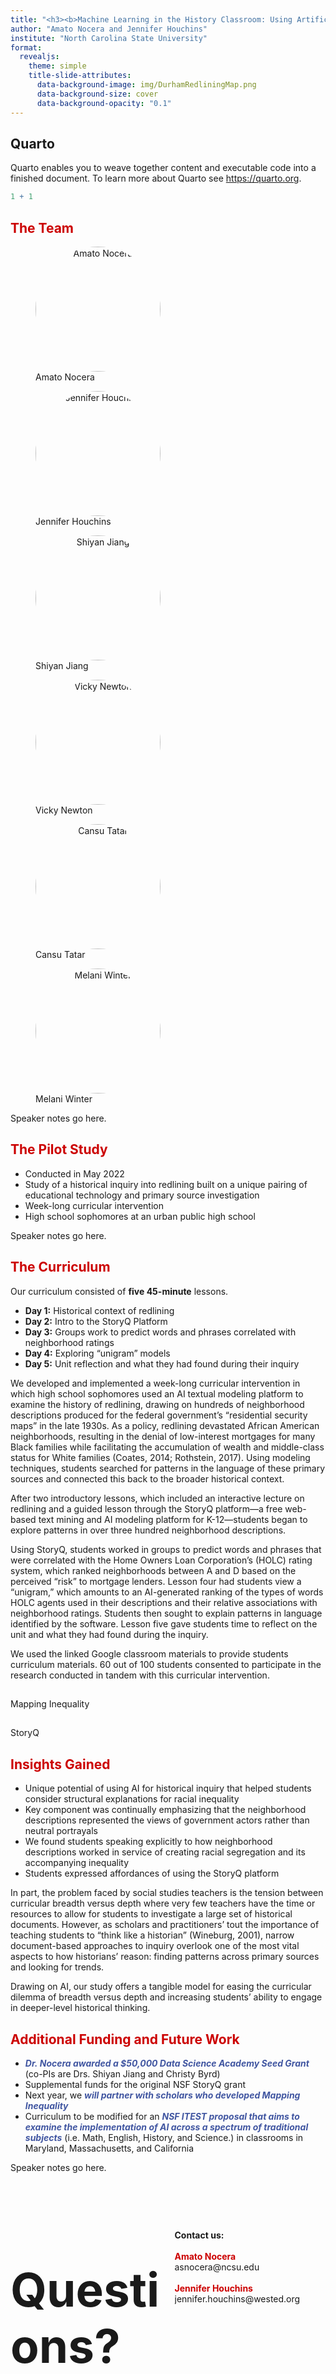 ```yaml
---
title: "<h3><b>Machine Learning in the History Classroom: Using Artificial Intelligence for a Student-led Inquiry into Redlining</b></h3><br/>"
author: "Amato Nocera and Jennifer Houchins"
institute: "North Carolina State University"
format:
  revealjs: 
    theme: simple
    title-slide-attributes:
      data-background-image: img/DurhamRedliningMap.png
      data-background-size: cover
      data-background-opacity: "0.1"
---
```


## Quarto {visibility="hidden"}

Quarto enables you to weave together content and executable code into a finished document. To learn more about Quarto see <https://quarto.org>.

```r
1 + 1
```

## <span style='color: #CC0000;'>The Team</span>
::: {layout-ncol=3 layout-nrow=2}
![Amato Nocera](img/Amato.jpeg){fig-align="center" width="200" height="200" style="text-align: center; border-radius: 50%;"}

![Jennifer Houchins](img/Jenn.jpg){fig-align="center" width="200" height="200" style="text-align: center; border-radius: 50%;"}

![Shiyan Jiang](img/Shiyan.jpeg){fig-align="center" width="200" height="200" style="text-align: center; border-radius: 50%;"}

![Vicky Newton](img/Vicki.jpg){fig-align="center" width="200" height="200" style="text-align: center; border-radius: 50%;"}

![Cansu Tatar](img/Cansu.jpg){fig-align="center" width="200" height="200" style="text-align: center; border-radius: 50%;"}

![Melani Winter](img/Melani.jpg){fig-align="center" width="200" height="200" style="border-radius: 50%; text-align: center;"}
:::

::: {.notes}
Speaker notes go here.
:::

## <span style='color: #CC0000;'>The Pilot Study</span>

- Conducted in May 2022
- Study of a historical inquiry into redlining built on a unique pairing of educational technology and primary source investigation
- Week-long curricular intervention
- High school sophomores at an urban public high school

::: {.notes}
Speaker notes go here.
:::

## <span style='color: #CC0000;'>The Curriculum </span>

Our curriculum consisted of **five 45-minute** lessons.

- **Day 1:** Historical context of redlining
- **Day 2:** Intro to the StoryQ Platform
- **Day 3:** Groups work to predict words and phrases correlated with neighborhood ratings
- **Day 4:** Exploring "unigram" models
- **Day 5:** Unit reflection and what they had found during their inquiry

::: {.notes}
We developed and implemented a week-long curricular intervention in which high school sophomores used an AI textual modeling platform to examine the history of redlining, drawing on hundreds of neighborhood descriptions produced for the federal government’s “residential security maps” in the late 1930s. As a policy, redlining devastated African American neighborhoods, resulting in the denial of low-interest mortgages for many Black families while facilitating the accumulation of wealth and middle-class status for White families (Coates, 2014; Rothstein, 2017). Using modeling techniques, students searched for patterns in the language of these primary sources and connected this back to the broader historical context. 

After two introductory lessons, which included an interactive lecture on redlining and a guided lesson through the StoryQ platform—a free web-based text mining and AI modeling platform for K-12—students began to explore patterns in over three hundred neighborhood descriptions. 

Using StoryQ, students worked in groups to predict words and phrases that were correlated with the Home Owners Loan Corporation’s (HOLC) rating system, which ranked neighborhoods between A and D based on the perceived “risk” to mortgage lenders. Lesson four had students view a “unigram,” which amounts to an AI-generated ranking of the types of words HOLC agents used in their descriptions and their relative associations with neighborhood ratings. Students then sought to explain patterns in language identified by the software. Lesson five gave students time to reflect on the unit and what they had found during the inquiry.

We used the linked Google classroom materials to provide students curriculum materials. 60 out of 100 students consented to participate in the research conducted in tandem with this curricular intervention.
:::

##  {background-iframe="https://dsl.richmond.edu/panorama/redlining/#loc=13/36/-78.95&city=durham-nc" background-interactive=true}


::: {.notes}
Mapping Inequality
:::

## {background-iframe="https://codap.concord.org/app/static/dg/en/cert/index.html#shared=https%3A%2F%2Fcfm-shared.concord.org%2FxpcW1UlO4EqNtvgnmJ56%2Ffile.json" background-interactive=true}

::: {.notes}
StoryQ
:::

## <span style='color: #CC0000;'>Insights Gained</span>
::: {.incremental .fade-up}
- Unique potential of using AI for historical inquiry that helped students consider structural explanations for racial inequality
- Key component was continually emphasizing that the neighborhood descriptions represented the views of government actors rather than neutral portrayals
- We found students speaking explicitly to how neighborhood descriptions worked in service of creating racial segregation and its accompanying inequality
- Students expressed affordances of using the StoryQ platform
:::

::: {.notes}
In part, the problem faced by social studies teachers is the tension between curricular breadth versus depth where very few teachers have the time or resources to allow for students to investigate a large set of historical documents. However, as scholars and practitioners’ tout the importance of teaching students to “think like a historian” (Wineburg, 2001), narrow document-based approaches to inquiry overlook one of the most vital aspects to how historians’ reason: finding patterns across primary sources and looking for trends. 

Drawing on AI, our study offers a tangible model for easing the curricular dilemma of breadth versus depth and increasing students’ ability to engage in deeper-level historical thinking.
:::

## <span style='color: #CC0000;'>Additional Funding and Future Work</span>
::: {.incremental .fade-up}
- <span style="color: #4156A1;">**_Dr. Nocera awarded a $50,000 Data Science Academy Seed Grant_**</span> (co-PIs are Drs. Shiyan Jiang and Christy Byrd)
- Supplemental funds for the original NSF StoryQ grant
- Next year, we <span style="color: #4156A1;">**_will partner with scholars who developed Mapping Inequality_**</span>   
- Curriculum to be modified for an <span style="color: #4156A1;">**_NSF ITEST proposal that aims to examine the implementation of AI across a spectrum of traditional subjects_**</span> (i.e. Math, English, History, and Science.) in classrooms in Maryland, Massachusetts, and California
:::

::: {.notes}
Speaker notes go here.
:::
 
##
<br />
<br />

:::: {.columns}

::: {.column width="50%" .r-fit-stretch}
<br /><br /><br />
<span style='font-size: 56pt;'>**Questions?**</span>
:::

::: {.column width="50%"}
**Contact us:**
<br />
<br />
<span style='color: #CC0000;'>**Amato Nocera**</span><br />
asnocera@ncsu.edu
<br />
<br />
<span style='color: #CC0000;'>**Jennifer Houchins**</span><br />
jennifer.houchins@wested.org
:::

::::